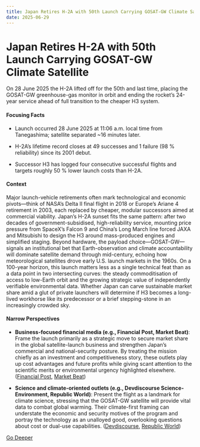 ```yaml
---
title: Japan Retires H-2A with 50th Launch Carrying GOSAT-GW Climate Satellite
date: 2025-06-29
---
```


# Japan Retires H-2A with 50th Launch Carrying GOSAT-GW Climate Satellite

On 28 June 2025 the H-2A lifted off for the 50th and last time, placing the GOSAT-GW greenhouse-gas monitor in orbit and ending the rocket’s 24-year service ahead of full transition to the cheaper H3 system.

#### Focusing Facts

- Launch occurred 28 June 2025 at 11:06 a.m. local time from Tanegashima; satellite separated ~16 minutes later.

- H-2A’s lifetime record closes at 49 successes and 1 failure (98 % reliability) since its 2001 debut.

- Successor H3 has logged four consecutive successful flights and targets roughly 50 % lower launch costs than H-2A.

#### Context

Major launch-vehicle retirements often mark technological and economic pivots—think of NASA’s Delta II final flight in 2018 or Europe’s Ariane 4 retirement in 2003, each replaced by cheaper, modular successors aimed at commercial viability. Japan’s H-2A sunset fits the same pattern: after two decades of government-subsidised, high-reliability service, mounting price pressure from SpaceX’s Falcon 9 and China’s Long March line forced JAXA and Mitsubishi to design the H3 around mass-produced engines and simplified staging. Beyond hardware, the payload choice—GOSAT-GW—signals an institutional bet that Earth-observation and climate accountability will dominate satellite demand through mid-century, echoing how meteorological satellites drove early U.S. launch markets in the 1960s. On a 100-year horizon, this launch matters less as a single technical feat than as a data point in two intersecting curves: the steady commoditisation of access to low-Earth orbit and the growing strategic value of independently verifiable environmental data. Whether Japan can carve sustainable market share amid a glut of private launchers will determine if H3 becomes a long-lived workhorse like its predecessor or a brief stepping-stone in an increasingly crowded sky.

#### Narrow Perspectives

- **Business-focused financial media (e.g., Financial Post, Market Beat)**: Frame the launch primarily as a strategic move to secure market share in the global satellite-launch business and strengthen Japan’s commercial and national-security posture. By treating the mission chiefly as an investment and competitiveness story, these outlets play up cost advantages and future profits while giving scant attention to the scientific merits or environmental urgency highlighted elsewhere. ([Financial Post](https://financialpost.com/pmn/japan-launches-a-climate-change-monitoring-satellite-on-mainstay-h2a-rockets-last-flight), [Market Beat](https://www.marketbeat.com/articles/japan-launches-a-climate-change-monitoring-satellite-on-mainstay-h2a-rockets-last-flight-2025-06-28/))

- **Science and climate-oriented outlets (e.g., Devdiscourse Science-Environment, Republic World)**: Present the flight as a landmark for climate science, stressing that the GOSAT-GW satellite will provide vital data to combat global warming. Their climate-first framing can understate the economic and security motives of the program and portray the technology as an unalloyed good, overlooking questions about cost or dual-use capabilities. ([Devdiscourse](https://www.devdiscourse.com/article/science-environment/3485714-japans-final-h-2a-launch-ushers-in-new-era-of-space-exploration), [Republic World](https://www.republicworld.com/world-news/japan-s-h-2a-rocket-takes-final-flight-launches-critical-greenhouse-gas-monitoring-satellite-supporting-global-climate-efforts))


[Go Deeper](https://www.perplexity.ai/search?q=Japan+Retires+H-2A+with+50th+Launch+Carrying+GOSAT-GW+Climate+Satellite)
